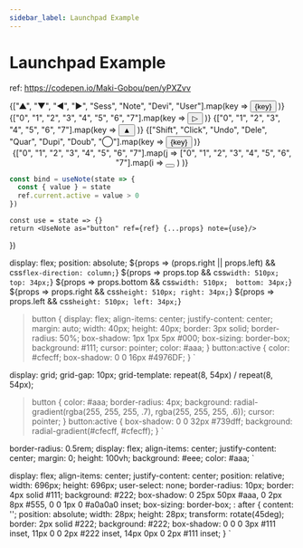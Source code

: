 ---
sidebar_label: Launchpad Example
---
# Launchpad Example

ref: https://codepen.io/Maki-Gobou/pen/yPXZvv

<Container>
  <Launchpad>
    <List top>
      {["▲", "▼", "◀", "▶", "Sess", "Note", "Devi", "User"].map(key =>
        <Button key={key}>{key}</Button>
      )}
    </List>
    <List right>
      {["0", "1", "2", "3", "4", "5", "6", "7"].map(key =>
        <Button key={key}>▷</Button>
      )}
    </List>
    <List bottom>
      {["0", "1", "2", "3", "4", "5", "6", "7"].map(key =>
        <Button key={key}>▲</Button>
      )}
    </List>
    <List left>
      {["Shift", "Click", "Undo", "Dele", "Quar", "Dupi", "Doub", "◯"].map(key =>
        <Button key={key}>{key}</Button>
      )}
    </List>
    <Center>
      {["0", "1", "2", "3", "4", "5", "6", "7"].map(j =>
        ["0", "1", "2", "3", "4", "5", "6", "7"].map(i =>
          <Button key={j+'-'+i}></Button>
        )
      )}
    </Center>
  </Launchpad>
</Container>

```js
const bind = useNote(state => {
  const { value } = state
  ref.current.active = value > 0
})
```


    const use = state => {}
    return <UseNote as="button" ref={ref} {...props} note={use}/>
})


  display: flex;
  position: absolute;
  ${props => (props.right || props.left) && css`flex-direction: column;`}
  ${props => props.top    && css` width: 510px;  top: 34px; `}
  ${props => props.bottom && css` width: 510px;  bottom: 34px; `}
  ${props => props.right  && css` height: 510px; right: 34px; `}
  ${props => props.left   && css` height: 510px; left: 34px; `}
  > button {
    display: flex;
    align-items: center;
    justify-content: center;
    margin: auto;
    width: 40px;
    height: 40px;
    border: 3px solid;
    border-radius: 50%;
    box-shadow: 1px 1px 5px #000;
    box-sizing: border-box;
    background: #111;
    cursor: pointer;
    color: #aaa;
  }
  > button:active {
    color: #cfecff;
    box-shadow: 0 0 16px #4976DF;
  }
`

  display: grid;
  grid-gap: 10px;
  grid-template: repeat(8, 54px) / repeat(8, 54px);
  > button {
    color: #aaa;
    border-radius: 4px;
    background: radial-gradient(rgba(255, 255, 255, .7), rgba(255, 255, 255, .6));
    cursor: pointer;
  }
  > button:active {
    box-shadow: 0 0 32px #739dff;
    background: radial-gradient(#cfecff, #cfecff);
  }
`

  border-radius: 0.5rem;
  display: flex;
  align-items: center;
  justify-content: center;
  margin: 0;
  height: 100vh;
  background: #eee;
  color: #aaa;
`

  display: flex;
  align-items: center;
  justify-content: center;
  position: relative;
  width: 696px;
  height: 696px;
  user-select: none;
  border-radius: 10px;
  border: 4px solid #111;
  background: #222;
  box-shadow: 0 25px 50px #aaa, 0 2px 8px #555, 0 0 1px 0 #a0a0a0 inset;
  box-sizing: border-box;
  : after {
    content: '';
    position: absolute;
    width: 28px;
    height: 28px;
    transform: rotate(45deg);
    border: 2px solid #222;
    background: #222;
    box-shadow:
      0 0 0 3px #111 inset,
      11px 0 0 2px #222 inset,
      14px 0px 0 2px #111 inset;
  }
`
